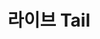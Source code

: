 ---
id: log-lt
title: 라이브 Tail
description: 로그 모니터링 라이브 Tail을 안내합니다. 
tags: [ 로그 모니터링, 라이브 Tail, UI ]
---
